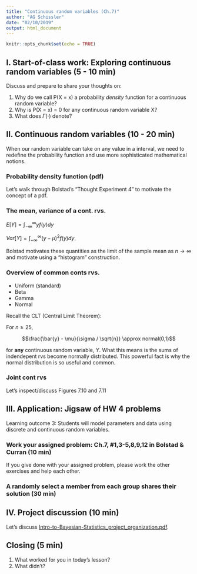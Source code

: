 ```yaml
---
title: "Continuous random variables (Ch.7)"
author: "AG Schissler"
date: "02/10/2019"
output: html_document
---
```


```r
knitr::opts_chunk$set(echo = TRUE)
```

<bring to class: textbook>

## I. Start-of-class work: Exploring continuous random variables (5 - 10 min)

Discuss and prepare to share your thoughts on:

1. Why do we call P(X = x) a probability *density* function for a continuous random variable?
2. Why is P(X = x) = 0 for any continuous random variable X?
3. What does $\Gamma(\cdot)$ denote?

## II. Continuous random variables (10 - 20 min)

When our random variable can take on any value in a interval, we need to redefine the probability function and use more sophisticated mathematical notions.

### Probability density function (pdf)

Let's walk through Bolstad's "Thought Experiment 4" to motivate the concept of a pdf.

### The mean, variance of a cont. rvs.

$E[Y]= \int_{-\infty}^\infty y f(y) dy$  

$Var[Y] = \int_{-\infty}^\infty (y - \mu)^2 f(y) dy$.

Bolstad motivates these quantities as the limit of the sample mean as $n \rightarrow \infty$ and motivate using a "histogram" construction.

### Overview of common conts rvs. 

- Uniform (standard)
- Beta
- Gamma
- Normal

Recall the CLT (Central Limit Theorem):

For $n \geq 25$, 

$$\frac{\bar{y} - \mu}{\sigma / \sqrt{n}} \approx normal(0,1)$$  

for **any** continuous random variable, $Y$. What this means is the sums of indendepent rvs become normally distributed. This powerful fact is why the normal distribution is so useful and common.

### Joint cont rvs

Let's inspect/discuss Figures 7.10 and 7.11

## III. Application: Jigsaw of HW 4 problems

Learning outcome 3: Students will model parameters and data using discrete and continuous random variables.

### Work your assigned problem: Ch.7, #1,3-5,8,9,12 in Bolstad & Curran (10 min)

If you give done with your assigned problem, please work the other exercises and help each other.

### A randomly select a member from each group shares their solution (30 min)

## IV. Project discussion (10 min)

Let's discuss [Intro-to-Bayesian-Statistics_project_organization.pdf](https://github.com/grizant/Intro_Bayes_Course/blob/develop/course_materials/Intro-to-Bayesian-Statistics_project_organization.pdf).

## Closing (5 min)

1. What worked for you in today's lesson?
2. What didn't?
